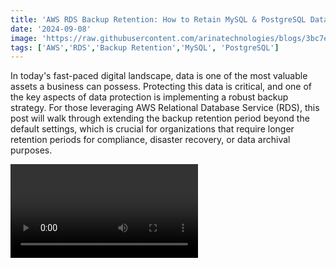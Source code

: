 ```yaml
---
title: 'AWS RDS Backup Retention: How to Retain MySQL & PostgreSQL Database Data for Over 35 Days'
date: '2024-09-08'
image: 'https://raw.githubusercontent.com/arinatechnologies/blogs/3bc7ec79c93ac9a2136d21c1ceec890f401eb970/images/databasedata35days.webp'
tags: ['AWS','RDS','Backup Retention','MySQL', 'PostgreSQL']
---
```


In today's fast-paced digital landscape, data is one of the most valuable assets a business can possess. Protecting this data is critical, and one of the key aspects of data protection is implementing a robust backup strategy. For those leveraging AWS Relational Database Service (RDS), this post will walk through extending the backup retention period beyond the default settings, which is crucial for organizations that require longer retention periods for compliance, disaster recovery, or data archival purposes.

<Video id="BOxNbYeEbtA" title="AWS RDS Backup Retention: How to Retain MySQL & PostgreSQL Database Data for Over 35 Days"/>

### Why are Backups Important?

Before diving into the technical aspects, it's essential to understand the importance of database backups. A solid backup strategy ensures your data is protected against the following:
- **Accidental deletions** (caused by human error, also known as "fat-finger" mistakes)
- **Hardware failures**
- **Data corruption**
- **Natural disasters or regional failures**

The primary goal of backups is to ensure that you can restore your database and minimize downtime when unforeseen issues arise.

### AWS RDS Backup Overview
![AWS RDS](https://raw.githubusercontent.com/arinatechnologies/blogs/2007888a5e8948222dd6cbb10962d136c82a5f38/images/RDS%20Backup/amazon%20RDS.webp)
AWS Relational Database Service (RDS) provides a managed database platform that takes care of routine database management tasks, including backups. RDS offers two types of backups:
1. **Automated Backups**: These are managed by RDS and are automatically scheduled, providing point-in-time recovery capabilities.
2. **Manual Snapshots**: You can manually create snapshots of your database at any point. Unlike automated backups, manual snapshots persist until explicitly deleted by the user.
![Manual Snapshots](https://raw.githubusercontent.com/arinatechnologies/blogs/2007888a5e8948222dd6cbb10962d136c82a5f38/images/RDS%20Backup/RDSsnapshot%20manual.webp)
By default, RDS allows a maximum retention period of 35 days for automated backups. However, certain businesses may need to retain backups for six months or even longer due to compliance requirements or operational policies.

### Default Retention Period in RDS
![Retention Period](https://raw.githubusercontent.com/arinatechnologies/blogs/2007888a5e8948222dd6cbb10962d136c82a5f38/images/RDS%20Backup/RDSbackupretention.webp)

The default retention period for automated backups is up to 35 days. This is an important consideration when planning a backup strategy since retaining backups for longer periods will require custom configurations. This can be particularly challenging if you're using AWS services like RDS, where built-in functionalities have preset limits.

But don't worry, there's a way to configure your backups for longer retention periods without needing to create custom solutions involving complex automation or Lambda functions.

### Extending Backup Retention with AWS Backup Service

To extend the retention period beyond the default 35 days in RDS, we can use AWS Backup, a centralized backup service that allows you to create, manage, and automate backups for various AWS services, including RDS. AWS Backup enables you to retain your backups for months or even years, and it provides additional features such as cross-region replication.

#### Step-by-Step Guide: Extending RDS Backup Retention Period

1. **Access AWS Backup Service**:
   Begin by logging into the AWS Console and navigating to the AWS Backup Service.

2. **Create a Backup Plan**:
   You will need to create a backup plan tailored to your organization's requirements. In this case, we'll create a plan to retain backups for more than 35 days (e.g., 90 days or longer).
   
   - Go to the “Backup Plans” section and create a new plan.
   - Set a name for your plan, such as “RDS_Backup_90_Day_Retention.”
   - Choose the backup frequency and retention period. For example, you can set a daily backup schedule with a 90-day retention period.
   
3. **Configure Continuous Backup**:
   AWS Backup allows you to enable continuous backups for supported services like RDS. This feature ensures that your backups are constantly updated, and you can restore to any point in time.
   
   - Choose “Enable Continuous Backup.”
   - Set the backup policy, including the lifecycle management and retention period for your snapshots. This could be set to 90 days or even longer based on your requirements.
   
4. **Assign Resources**:
   After defining the backup plan, assign the appropriate resources (in this case, your RDS databases).
   
   - Under “Resource Assignment,” specify the RDS instances you want to include in this backup plan.
   - Ensure that the correct region and database instances are selected.

5. **Verify Backup Job**:
   Once your plan is in place, the system will start backing up your RDS instances according to the defined schedule and retention policy.
   
   - You can monitor the progress of your backup jobs in the “Backup Jobs” section. Here, you'll be able to see when jobs are completed, their size, and their retention policies.
   
6. **Cross-Region Replication (Optional)**:
   If you need to ensure that your backups are stored in another AWS region (for disaster recovery or compliance reasons), you can enable cross-region replication. This feature allows you to copy your backups to another AWS region, adding another layer of redundancy and protection.
   
7. **Security Considerations**:
   It's important to ensure that your backups are secure. Here are a few best practices:
   - **Encryption**: Ensure that your RDS snapshots are encrypted using AWS-managed or customer-managed encryption keys (CMKs).
   - **Access Controls**: Set the appropriate AWS Identity and Access Management (IAM) policies to control who can create, delete, and restore backups.

### Common Challenges and Solutions

While AWS Backup provides a comprehensive solution, there are a few limitations:
- **Costs**: If you enable continuous backups and retain them for extended periods, the storage costs could increase. However, AWS provides tiered pricing, which could help mitigate costs for long-term storage.
- **Retention Limits**: While AWS Backup allows you to retain backups for extended periods, it's important to consider that this requires proper resource management to avoid overspending on storage.
  
### Conclusion

Extending your backup retention period beyond the default 35 days in AWS RDS can be crucial for businesses with compliance or operational needs. By leveraging AWS Backup, you can implement a flexible, secure, and scalable backup strategy that goes beyond the default settings without the need for complex workarounds or custom solutions. Proper configuration and ongoing monitoring of your backup jobs can ensure that your data is protected and recoverable in the event of any disaster or accidental deletion.

If you need further guidance or face any specific challenges while setting up your backups, feel free to reach out or drop a comment, and we'll be happy to help!
 [ Refer Cloud Consulting](https://www.arinatechnologies.com/consulting) <br/>
Ready to take your cloud infrastructure to the next level? Please reach out to us [ Contact Us](https://www.arinatechnologies.com/contact) <br/>